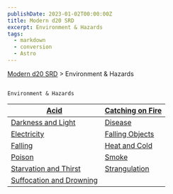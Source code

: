 ```yaml
---
publishDate: 2023-01-02T00:00:00Z
title: Modern d20 SRD
excerpt: Environment & Hazards
tags:
  - markdown
  - conversion
  - Astro
---
```


[Modern d20 SRD](/#modernD20) > Environment & Hazards

##

    Environment & Hazards

| [Acid](modern-d20-srd-environment-hazards-acid) | [Catching on Fire](modern-d20-srd-environment-hazards-catching-on-fire) |
|---|---|
| [Darkness and Light](modern-d20-srd-environment-hazards-darkness-light) | [Disease](modern-d20-srd-environment-hazards-disease) |
| [Electricity](modern-d20-srd-environment-hazards-electricity) | [Falling Objects](modern-d20-srd-environment-hazards-falling-objects) |
| [Falling](modern-d20-srd-environment-hazards-falling) | [Heat and Cold](modern-d20-srd-environment-hazards-heat-cold) |
| [Poison](modern-d20-srd-environment-hazards-poison) | [Smoke](modern-d20-srd-environment-hazards-smoke) |
| [Starvation and Thirst](modern-d20-srd-environment-hazards-starvation-thirst) | [Strangulation](modern-d20-srd-environment-hazards-strangulation) |
| [Suffocation and Drowning](modern-d20-srd-environment-hazards-suffocation-drowning) |
